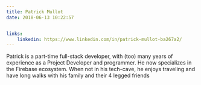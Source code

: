 ```yaml
---
title: Patrick Mullot
date: 2018-06-13 10:22:57


links:
    linkedin: https://www.linkedin.com/in/patrick-mullot-ba267a2/
---
```


Patrick is a part-time full-stack developer, with (too) many years of experience as a Project Developer and programmer. He now specializes in the Firebase ecosystem. When not in his tech-cave, he enjoys traveling and have long walks with his family and their 4 legged friends